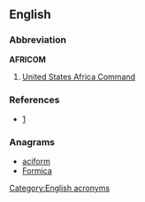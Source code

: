 {{wikipedia}}
==English==

===Abbreviation===
'''AFRICOM'''

# [[w:United States Africa Command|United States Africa Command]]

===References===
*[http://www.africom.mil/AboutAFRICOM.asp]

===Anagrams===
* [[aciform#English|aciform]]
* [[Formica#English|Formica]]

[[Category:English acronyms]]